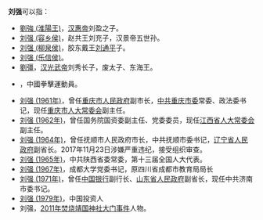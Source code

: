 '''刘强'''可以指：
* [[劉強_(淮陽王)|劉強 (淮陽王)]]，[[汉惠帝|汉惠帝]]刘盈之子。
* [[刘强_(容乡侯)|刘强 (容乡侯)]]，赵共王刘充子，汉景帝五世孙。
* [[刘强_(柳泉侯)|刘强 (柳泉侯)]]，胶东戴王[[刘通平|刘通平]]子。
* [[刘强_(乐信侯)|刘强 (乐信侯)]]。
* [[劉彊|劉彊]]，[[汉光武帝|汉光武帝]]刘秀长子，废太子、东海王。
* {{link-en|刘强 (拳击运动员)|Liu Qiang}}，中國拳擊運動員。
* [[刘强_(1961年)|刘强 (1961年)]]，曾任[[重庆市人民政府|重庆市人民政府]]副市长，[[中共重庆市委|中共重庆市委]]常委、政法委书记，现任[[重庆市人大常委会|重庆市人大常委会]]副主任。
* [[刘强_(1962年)|刘强 (1962年)]]，曾任国务院国资委副主任、党委委员，现任[[江西省人大常委会|江西省人大常委会]]副主任。
* [[刘强_(1964年)|刘强 (1964年)]]，曾任抚顺市人民政府市长，中共抚顺市委书记，[[辽宁省人民政府|辽宁省人民政府]]副省长。2017年11月23日涉嫌严重违纪，接受组织审查。
* [[刘强_(1965年)|刘强 (1965年)]]，中共陕西省委常委，第十三届全国人大代表。
* [[刘强_(1967年)|刘强 (1967年)]]，成都大学党委书记，原四川省成都市教育局局长
* [[刘强_(1971年)|刘强 (1971年)]]，曾任[[中国银行|中国银行]]副行长、[[山东省人民政府|山东省人民政府]]副省长，现任中共济南市委书记。
* [[刘强_(1979年)|刘强 (1979年)]]，中国投资人
* 刘强，[[靖國神社爭議#2011年焚烧靖国神社大门事件|2011年焚烧靖国神社大门事件]]人物。
{{Disambiguation|Q|cat=二字刘姓人名消歧义}}